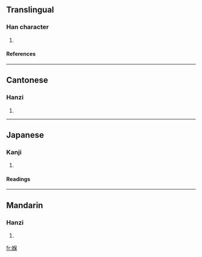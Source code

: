==Translingual==
===Han character===
{{Han char|rn=38|rad=女|as=09|sn=12|four=4649<sub>4</sub>|canj=女人口木 (VORD)}}
# {{defn|Han|sort=女09}}
====References====
{{Han ref|kx=0267.361|hdz=80018.110|uh=5AAC|ud=23212|bh=D8BF|bd=55487}}
----
==Cantonese==
===Hanzi===
{{yue-hanzi|jyut=|y=bou2}}
# {{defn|Cantonese}}
----
==Japanese==
===Kanji===
{{ja-kanji|grade=|rs=女09}}
# {{defn|Japanese}} 
====Readings====
{{ja-readings|on=[[ほ]] (ho)|kun=}}
----
==Mandarin==
===Hanzi===
{{cmn-hanzi|pin=|wg=}}
# {{defn|Mandarin}}

[[fr:媬]]